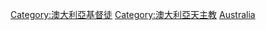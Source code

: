 {{Commons category|Roman Catholics from Australia}}

[[Category:澳大利亞基督徒|Category:澳大利亞基督徒]]
[[Category:澳大利亞天主教|Category:澳大利亞天主教]]
[[Category:各國天主教徒|Australia]]